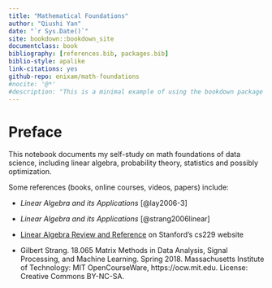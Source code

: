 ```yaml
--- 
title: "Mathematical Foundations"
author: "Qiushi Yan"
date: "`r Sys.Date()`"
site: bookdown::bookdown_site
documentclass: book
bibliography: [references.bib, packages.bib]
biblio-style: apalike
link-citations: yes
github-repo: enixam/math-foundations
#nocite: '@*'
#description: "This is a minimal example of using the bookdown package to write a book. The output format for this example is bookdown::gitbook."
---
```


# Preface {-}  

This notebook documents my self-study on math foundations of data science, including linear algebra, probability theory, statistics and possibly optimization.  

Some references (books, online courses, videos, papers) include:  

- *Linear Algebra and its Applications* [@lay2006-3]  

- *Linear Algebra and its Applications* [@strang2006linear]

- [Linear Algebra Review and Reference](http://cs229.stanford.edu/section/cs229-linalg.pdf) on Stanford's cs229 website   

- Gilbert Strang. 18.065 Matrix Methods in Data Analysis, Signal Processing, and Machine Learning. Spring 2018. Massachusetts Institute of Technology: MIT OpenCourseWare, https://ocw.mit.edu. License: Creative Commons BY-NC-SA.


